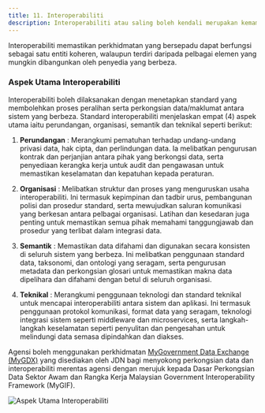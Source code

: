 ```yaml
---
title: 11. Interoperabiliti
description: Interoperabiliti atau saling boleh kendali merupakan kemampuan sistem, aplikasi, atau komponen perisian yang berbeza untuk berkomunikasi, berkongsi data, dan bekerja bersama secara lancar, walaupun menggunakan teknologi, platform, atau protokol yang berbeza.
---
```


Interoperabiliti memastikan perkhidmatan yang bersepadu dapat berfungsi sebagai satu entiti koheren, walaupun terdiri daripada pelbagai elemen yang mungkin dibangunkan oleh penyedia yang berbeza.

### Aspek Utama Interoperabiliti

Interoperabiliti boleh dilaksanakan dengan menetapkan standard yang membolehkan proses peralihan serta perkongsian data/maklumat antara sistem yang berbeza. Standard interoperabiliti menjelaskan empat (4) aspek utama iaitu perundangan, organisasi, semantik dan teknikal seperti berikut:

1. **Perundangan** : Merangkumi pematuhan terhadap undang-undang privasi data, hak cipta, dan perlindungan data. Ia melibatkan pengurusan kontrak dan perjanjian antara pihak yang berkongsi data, serta penyediaan kerangka kerja untuk audit dan pengawasan untuk memastikan keselamatan dan kepatuhan kepada peraturan.

2. **Organisasi** : Melibatkan struktur dan proses yang menguruskan usaha interoperabiliti. Ini termasuk kepimpinan dan tadbir urus, pembangunan polisi dan prosedur standard, serta mewujudkan saluran komunikasi yang berkesan antara pelbagai organisasi. Latihan dan kesedaran juga penting untuk memastikan semua pihak memahami tanggungjawab dan prosedur yang terlibat dalam integrasi data.

3. **Semantik** : Memastikan data difahami dan digunakan secara konsisten di seluruh sistem yang berbeza. Ini melibatkan penggunaan standard data, taksonomi, dan ontologi yang seragam, serta pengurusan metadata dan perkongsian glosari untuk memastikan makna data dipelihara dan difahami dengan betul di seluruh organisasi.

4. **Teknikal** : Merangkumi penggunaan teknologi dan standard teknikal untuk mencapai interoperabiliti antara sistem dan aplikasi. Ini termasuk penggunaan protokol komunikasi, format data yang seragam, teknologi integrasi sistem seperti middleware dan microservices, serta langkah-langkah keselamatan seperti penyulitan dan pengesahan untuk melindungi data semasa dipindahkan dan diakses.

Agensi boleh menggunakan perkhidmatan [MyGovernment Data Exchange (MyGDX)](https://www.mygdx.gov.my) yang disediakan oleh JDN bagi menyokong perkongsian data dan interoperabiliti merentas agensi dengan merujuk kepada Dasar Perkongsian Data Sektor Awam dan Rangka Kerja Malaysian Government Interoperability Framework (MyGIF).

![Aspek Utama Interoperabiliti](/images/docs/interoperability.png)